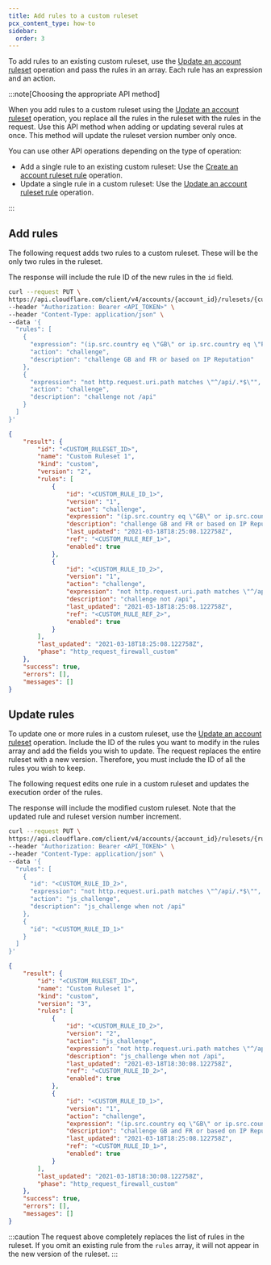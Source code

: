 ```yaml
---
title: Add rules to a custom ruleset
pcx_content_type: how-to
sidebar:
  order: 3
---
```


To add rules to an existing custom ruleset, use the [Update an account ruleset](/api/resources/rulesets/methods/update/) operation and pass the rules in an array. Each rule has an expression and an action.

:::note[Choosing the appropriate API method]

When you add rules to a custom ruleset using the [Update an account ruleset](/api/resources/rulesets/methods/update/) operation, you replace all the rules in the ruleset with the rules in the request. Use this API method when adding or updating several rules at once. This method will update the ruleset version number only once.

You can use other API operations depending on the type of operation:

- Add a single rule to an existing custom ruleset: Use the [Create an account ruleset rule](/api/resources/rulesets/subresources/rules/methods/create/) operation.
- Update a single rule in a custom ruleset: Use the [Update an account ruleset rule](/api/resources/rulesets/subresources/rules/methods/edit/) operation.

:::

## Add rules

The following request adds two rules to a custom ruleset. These will be the only two rules in the ruleset.

The response will include the rule ID of the new rules in the `id` field.

```bash
curl --request PUT \
https://api.cloudflare.com/client/v4/accounts/{account_id}/rulesets/{custom_ruleset_id} \
--header "Authorization: Bearer <API_TOKEN>" \
--header "Content-Type: application/json" \
--data '{
  "rules": [
    {
      "expression": "(ip.src.country eq \"GB\" or ip.src.country eq \"FR\") or cf.threat_score > 0",
      "action": "challenge",
      "description": "challenge GB and FR or based on IP Reputation"
    },
    {
      "expression": "not http.request.uri.path matches \"^/api/.*$\"",
      "action": "challenge",
      "description": "challenge not /api"
    }
  ]
}'
```

```json output
{
	"result": {
		"id": "<CUSTOM_RULESET_ID>",
		"name": "Custom Ruleset 1",
		"kind": "custom",
		"version": "2",
		"rules": [
			{
				"id": "<CUSTOM_RULE_ID_1>",
				"version": "1",
				"action": "challenge",
				"expression": "(ip.src.country eq \"GB\" or ip.src.country eq \"FR\") or cf.threat_score \u003e 0",
				"description": "challenge GB and FR or based on IP Reputation",
				"last_updated": "2021-03-18T18:25:08.122758Z",
				"ref": "<CUSTOM_RULE_REF_1>",
				"enabled": true
			},
			{
				"id": "<CUSTOM_RULE_ID_2>",
				"version": "1",
				"action": "challenge",
				"expression": "not http.request.uri.path matches \"^/api/.*$\"",
				"description": "challenge not /api",
				"last_updated": "2021-03-18T18:25:08.122758Z",
				"ref": "<CUSTOM_RULE_REF_2>",
				"enabled": true
			}
		],
		"last_updated": "2021-03-18T18:25:08.122758Z",
		"phase": "http_request_firewall_custom"
	},
	"success": true,
	"errors": [],
	"messages": []
}
```

## Update rules

To update one or more rules in a custom ruleset, use the [Update an account ruleset](/api/resources/rulesets/methods/update/) operation. Include the ID of the rules you want to modify in the rules array and add the fields you wish to update. The request replaces the entire ruleset with a new version. Therefore, you must include the ID of all the rules you wish to keep.

The following request edits one rule in a custom ruleset and updates the execution order of the rules.

The response will include the modified custom ruleset. Note that the updated rule and ruleset version number increment.

```bash
curl --request PUT \
https://api.cloudflare.com/client/v4/accounts/{account_id}/rulesets/{ruleset_id} \
--header "Authorization: Bearer <API_TOKEN>" \
--header "Content-Type: application/json" \
--data '{
  "rules": [
    {
      "id": "<CUSTOM_RULE_ID_2>",
      "expression": "not http.request.uri.path matches \"^/api/.*$\"",
      "action": "js_challenge",
      "description": "js_challenge when not /api"
    },
    {
      "id": "<CUSTOM_RULE_ID_1>"
    }
  ]
}'
```

```json output
{
	"result": {
		"id": "<CUSTOM_RULESET_ID>",
		"name": "Custom Ruleset 1",
		"kind": "custom",
		"version": "3",
		"rules": [
			{
				"id": "<CUSTOM_RULE_ID_2>",
				"version": "2",
				"action": "js_challenge",
				"expression": "not http.request.uri.path matches \"^/api/.*$\"",
				"description": "js_challenge when not /api",
				"last_updated": "2021-03-18T18:30:08.122758Z",
				"ref": "<CUSTOM_RULE_ID_2>",
				"enabled": true
			},
			{
				"id": "<CUSTOM_RULE_ID_1>",
				"version": "1",
				"action": "challenge",
				"expression": "(ip.src.country eq \"GB\" or ip.src.country eq \"FR\") or cf.threat_score \u003e 0",
				"description": "challenge GB and FR or based on IP Reputation",
				"last_updated": "2021-03-18T18:25:08.122758Z",
				"ref": "<CUSTOM_RULE_ID_1>",
				"enabled": true
			}
		],
		"last_updated": "2021-03-18T18:30:08.122758Z",
		"phase": "http_request_firewall_custom"
	},
	"success": true,
	"errors": [],
	"messages": []
}
```

:::caution
The request above completely replaces the list of rules in the ruleset. If you omit an existing rule from the `rules` array, it will not appear in the new version of the ruleset.
:::
